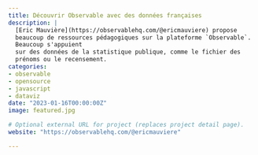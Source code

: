 ```yaml
---
title: Découvrir Observable avec des données françaises
description: |
  [Eric Mauvière](https://observablehq.com/@ericmauviere) propose
  beaucoup de ressources pédagogiques sur la plateforme `Observable`. 
  Beaucoup s'appuient
  sur des données de la statistique publique, comme le fichier des
  prénoms ou le recensement. 
categories:
- observable
- opensource
- javascript
- dataviz
date: "2023-01-16T00:00:00Z"
image: featured.jpg

# Optional external URL for project (replaces project detail page).
website: "https://observablehq.com/@ericmauviere"

---
```


